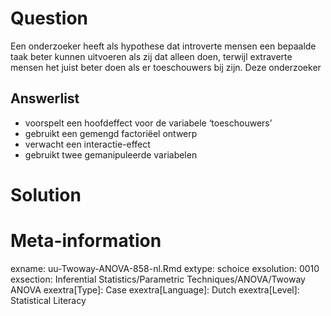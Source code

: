 
Question
========
Een onderzoeker heeft als hypothese dat introverte mensen een bepaalde taak beter kunnen uitvoeren als zij dat alleen doen, terwijl extraverte mensen het juist beter doen als er toeschouwers bij zijn. Deze onderzoeker

Answerlist
----------
* voorspelt een hoofdeffect voor de variabele 'toeschouwers'
* gebruikt een gemengd factoriëel ontwerp
* verwacht een interactie-effect
* gebruikt twee gemanipuleerde variabelen


Solution
========



Meta-information
================
exname: uu-Twoway-ANOVA-858-nl.Rmd
extype: schoice
exsolution: 0010
exsection: Inferential Statistics/Parametric Techniques/ANOVA/Twoway ANOVA
exextra[Type]: Case
exextra[Language]: Dutch
exextra[Level]: Statistical Literacy